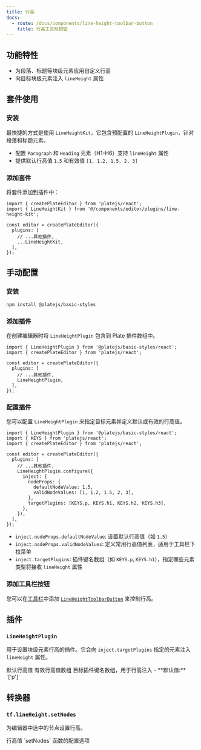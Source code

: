 ```yaml
---
title: 行高
docs:
  - route: /docs/components/line-height-toolbar-button
    title: 行高工具栏按钮
---
```


<ComponentPreview name="line-height-demo" />

<PackageInfo>

## 功能特性

- 为段落、标题等块级元素应用自定义行高
- 向目标块级元素注入 `lineHeight` 属性

</PackageInfo>

## 套件使用

<Steps>

### 安装

最快捷的方式是使用 `LineHeightKit`，它包含预配置的 `LineHeightPlugin`，针对段落和标题元素。

<ComponentSource name="line-height-kit" />

- 配置 `Paragraph` 和 `Heading` 元素（H1-H6）支持 `lineHeight` 属性
- 提供默认行高值 `1.5` 和有效值 `[1, 1.2, 1.5, 2, 3]`

### 添加套件

将套件添加到插件中：

```tsx
import { createPlateEditor } from 'platejs/react';
import { LineHeightKit } from '@/components/editor/plugins/line-height-kit';

const editor = createPlateEditor({
  plugins: [
    // ...其他插件,
    ...LineHeightKit,
  ],
});
```

</Steps>

## 手动配置

<Steps>

### 安装

```bash
npm install @platejs/basic-styles
```

### 添加插件

在创建编辑器时将 `LineHeightPlugin` 包含到 Plate 插件数组中。

```tsx
import { LineHeightPlugin } from '@platejs/basic-styles/react';
import { createPlateEditor } from 'platejs/react';

const editor = createPlateEditor({
  plugins: [
    // ...其他插件,
    LineHeightPlugin,
  ],
});
```

### 配置插件

您可以配置 `LineHeightPlugin` 来指定目标元素并定义默认或有效的行高值。

```tsx
import { LineHeightPlugin } from '@platejs/basic-styles/react';
import { KEYS } from 'platejs/react';
import { createPlateEditor } from 'platejs/react';

const editor = createPlateEditor({
  plugins: [
    // ...其他插件,
    LineHeightPlugin.configure({
      inject: {
        nodeProps: {
          defaultNodeValue: 1.5,
          validNodeValues: [1, 1.2, 1.5, 2, 3],
        },
        targetPlugins: [KEYS.p, KEYS.h1, KEYS.h2, KEYS.h3],
      },
    }),
  ],
});
```

- `inject.nodeProps.defaultNodeValue`: 设置默认行高值（如 `1.5`）
- `inject.nodeProps.validNodeValues`: 定义常用行高值列表，适用于工具栏下拉菜单
- `inject.targetPlugins`: 插件键名数组（如 `KEYS.p`, `KEYS.h1`），指定哪些元素类型将接收 `lineHeight` 属性

### 添加工具栏按钮

您可以在[工具栏](/docs/toolbar)中添加 [`LineHeightToolbarButton`](/docs/components/line-height-toolbar-button) 来控制行高。

</Steps>

## 插件

### `LineHeightPlugin`

用于设置块级元素行高的插件。它会向 `inject.targetPlugins` 指定的元素注入 `lineHeight` 属性。

<API name="LineHeightPlugin">
<APIOptions type="object">
  <APIItem name="inject.nodeProps.defaultNodeValue" type="number" optional>
    默认行高值
  </APIItem>
  <APIItem name="inject.nodeProps.validNodeValues" type="number[]" optional>
    有效行高值数组
  </APIItem>
  <APIItem name="inject.targetPlugins" type="string[]" optional>
    目标插件键名数组，用于行高注入
    - **默认值:** `['p']`
  </APIItem>
</APIOptions>
</API>

## 转换器

### `tf.lineHeight.setNodes`

为编辑器中选中的节点设置行高。

<API name="tf.lineHeight.setNodes">
<APIParameters>
<APIItem name="value" type="number">
行高值
</APIItem>
<APIItem name="options" type="SetNodesOptions" optional>
`setNodes` 函数的配置选项
</APIItem>
</APIParameters>
</API>